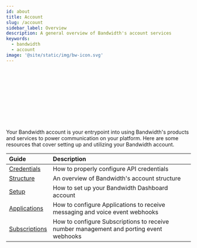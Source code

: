 ```yaml
---
id: about
title: Account
slug: /account
sidebar_label: Overview
description: A general overview of Bandwidth's account services
keywords:
  - bandwidth
  - account
image: '@site/static/img/bw-icon.svg'
---
```



<Svg className='about-image'/> <br/>

Your Bandwidth account is your entrypoint into using Bandwidth's products and services to power communication on your platform. Here are some resources that cover setting up and utilizing your Bandwidth account.


| Guide | Description |
|:------|:------------|
| [Credentials](./credentials) | How to properly configure API credentials |
| [Structure](./structure) | An overview of Bandwidth's account structure |
| [Setup](./dashboard-setup) | How to set up your Bandwidth Dashboard account |
| [Applications](./applications) | How to configure Applications to receive messaging and voice event webhooks |
| [Subscriptions](./subscriptions) | How to configure Subscriptions to receive number management and porting event webhooks |

